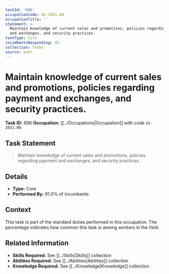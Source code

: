 ```yaml
---
taskId: '696'
occupationCode: 41-2031.00
occupationTitle: ''
statement: >-
  Maintain knowledge of current sales and promotions, policies regarding payment
  and exchanges, and security practices.
taskType: Core
incumbentsResponding: 91
collection: Tasks
source: onet
---
```

# Maintain knowledge of current sales and promotions, policies regarding payment and exchanges, and security practices.

**Task ID:** 696
**Occupation:** [[../Occupations|Occupation]] with code `41-2031.00`

## Task Statement

> Maintain knowledge of current sales and promotions, policies regarding payment and exchanges, and security practices.

## Details

- **Type:** Core
- **Performed By:** 91.0% of incumbents

## Context

This task is part of the standard duties performed in this occupation. The percentage indicates how common this task is among workers in the field.

## Related Information

- **Skills Required:** See [[../Skills|Skills]] collection
- **Abilities Required:** See [[../Abilities|Abilities]] collection
- **Knowledge Required:** See [[../Knowledge|Knowledge]] collection
